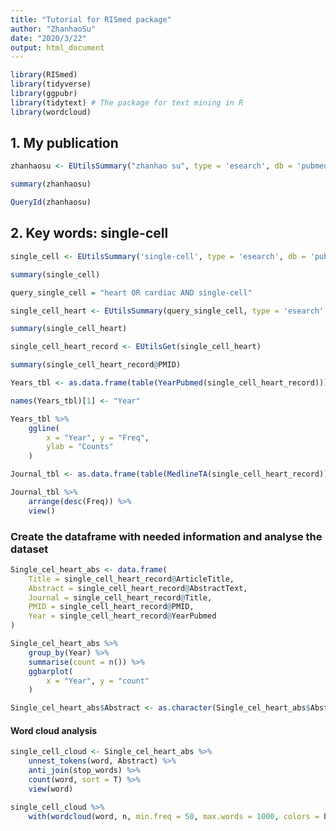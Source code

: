 ```yaml
---
title: "Tutorial for RISmed package"
author: "ZhanhaoSu"
date: "2020/3/22"
output: html_document
---
```


```r
library(RISmed)
library(tidyverse)
library(ggpubr)
library(tidytext) # The package for text mining in R
library(wordcloud)
```

## 1. My publication
```r
zhanhaosu <- EUtilsSummary("zhanhao su", type = 'esearch', db = 'pubmed')

summary(zhanhaosu)
```

```r
QueryId(zhanhaosu)
```


## 2. Key words: single-cell
```r
single_cell <- EUtilsSummary('single-cell', type = 'esearch', db = 'pubmed')

summary(single_cell)
```

```r
query_single_cell = "heart OR cardiac AND single-cell"

single_cell_heart <- EUtilsSummary(query_single_cell, type = 'esearch', db = 'pubmed')

summary(single_cell_heart)
```

```r
single_cell_heart_record <- EUtilsGet(single_cell_heart)
```

```r
summary(single_cell_heart_record@PMID)
```

```r
Years_tbl <- as.data.frame(table(YearPubmed(single_cell_heart_record)))

names(Years_tbl)[1] <- "Year"
```

```r
Years_tbl %>% 
    ggline(
        x = "Year", y = "Freq",
        ylab = "Counts"
    )
```

```r
Journal_tbl <- as.data.frame(table(MedlineTA(single_cell_heart_record)))

Journal_tbl %>% 
    arrange(desc(Freq)) %>% 
    view()
```

### Create the dataframe with needed information and analyse the dataset
```r
Single_cel_heart_abs <- data.frame(
    Title = single_cell_heart_record@ArticleTitle,
    Abstract = single_cell_heart_record@AbstractText,
    Journal = single_cell_heart_record@Title,
    PMID = single_cell_heart_record@PMID,
    Year = single_cell_heart_record@YearPubmed
)
```

```r
Single_cel_heart_abs %>% 
    group_by(Year) %>% 
    summarise(count = n()) %>% 
    ggbarplot(
        x = "Year", y = "count"
    )
```

```r
Single_cel_heart_abs$Abstract <- as.character(Single_cel_heart_abs$Abstract)
```


#### Word cloud analysis
```r
single_cell_cloud <- Single_cel_heart_abs %>% 
    unnest_tokens(word, Abstract) %>% 
    anti_join(stop_words) %>% 
    count(word, sort = T) %>% 
    view(word)

```

```r
single_cell_cloud %>% 
    with(wordcloud(word, n, min.freq = 50, max.words = 1000, colors = brewer.pal(8, "Dark2"), scale = c(8, 0.5), rot.per = 0.4))
```


